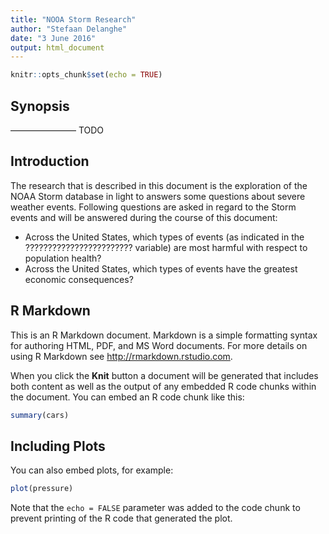 ```yaml
---
title: "NOOA Storm Research"
author: "Stefaan Delanghe"
date: "3 June 2016"
output: html_document
---
```


```r
knitr::opts_chunk$set(echo = TRUE)
```

## Synopsis

----------------------- TODO


## Introduction
The research that is described in this document is the exploration of the NOAA Storm database in light to answers some questions about severe weather events.
Following questions are asked in regard to the Storm events and will be answered during the course
of this document:

- Across the United States, which types of events (as indicated in the ???????????????????????? variable) are most harmful with respect to population health?
- Across the United States, which types of events have the greatest economic consequences?


## R Markdown

This is an R Markdown document. Markdown is a simple formatting syntax for authoring HTML, PDF, and MS Word documents. For more details on using R Markdown see <http://rmarkdown.rstudio.com>.

When you click the **Knit** button a document will be generated that includes both content as well as the output of any embedded R code chunks within the document. You can embed an R code chunk like this:

```r
summary(cars)
```

## Including Plots

You can also embed plots, for example:

```r
plot(pressure)
```

Note that the `echo = FALSE` parameter was added to the code chunk to prevent printing of the R code that generated the plot.
